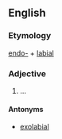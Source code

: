 ==English==

===Etymology===
[[endo-]] + [[labial]]

===Adjective===
{{wikipedia}}
{{infl|en|adjective}}

# ...

====Antonyms====
* [[exolabial]]